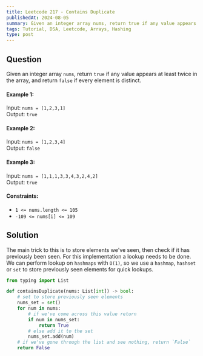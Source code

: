 ```yaml
---
title: Leetcode 217 - Contains Duplicate
publishedAt: 2024-08-05
summary: Given an integer array nums, return true if any value appears at least twice in the array, and return false if every element is distinct.
tags: Tutorial, DSA, Leetcode, Arrays, Hashing
type: post
---
```

<Difficulty difficulty="easy" />

## Question
Given an integer array `nums`, return `true` if any value appears at least twice in the array, and return `false` if every element is distinct.

#### Example 1:

Input: `nums = [1,2,3,1]`<br/>
Output: `true`

#### Example 2:
Input: `nums = [1,2,3,4]`<br/>
Output: `false`

#### Example 3:
Input: `nums = [1,1,1,3,3,4,3,2,4,2]`<br/>
Output: `true`


#### Constraints:
- `1 <= nums.length <= 105`
- `-109 <= nums[i] <= 109`

<Divider />

## Solution
The main trick to this is to store elements we've seen, then check if it has previously been seen. For this implementation a lookup needs to be done.
We can perform lookup on `hashmaps` with `O(1)`, so we use a `hashmap`, `hashset` or `set` to store previously seen elements for quick lookups.

```python
from typing import List

def containsDuplicate(nums: List[int]) -> bool:
    # set to store previously seen elements
    nums_set = set()
    for num in nums:
        # if we've come across this value return
        if num in nums_set:
            return True
        # else add it to the set
        nums_set.add(num)
    # if we've gone through the list and see nothing, return `False`
    return False
```
